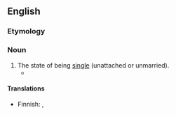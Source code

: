 ==English==

===Etymology===
{{suffix|single|hood|lang=en}}

===Noun===
{{en-noun|-}}

# The state of being [[single]] (unattached or unmarried).
#* {{quote-book|year=1994 |title=Tradition and change in the Asian family |author=Lee-Jay Cho, ‎Motoo Yada |page=116|lang=en |ISBN=|passage=Having had a nonarranged marriage was found to be associated with favorable attitudes toward '''singlehood'''. }}

====Translations====
{{trans-top|The state of being single}}
* Finnish: {{t+|fi|naimattomuus}}, {{t|fi|sinkkuus}}
{{trans-mid}}
{{trans-bottom}}
